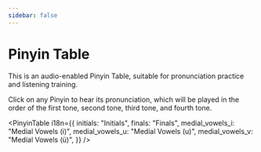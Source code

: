 ```yaml
---
sidebar: false
---
```



# Pinyin Table

This is an audio-enabled Pinyin Table, suitable for pronunciation practice and listening training.

Click on any Pinyin to hear its pronunciation, which will be played in the order of the first tone,
second tone, third tone, and fourth tone.

<p/>

<PinyinTable i18n={{
  initials: "Initials",
  finals: "Finals",
  medial_vowels_i: "Medial Vowels (i)",
  medial_vowels_u: "Medial Vowels (u)",
  medial_vowels_v: "Medial Vowels (ü)",
}} />

